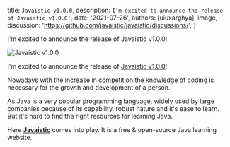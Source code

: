 
  title: `Javaistic v1.0.0`,
  description: `I'm excited to announce the release of Javaistic v1.0.0!`,
  date: '2021-07-26',
  authors: [uiuxarghya],
  image,
  discussion: 'https://github.com/javaistic/javaistic/discussions/',
}

<!--excerpt-->

I'm excited to announce the release of Javaistic v1.0.0!

<!--/excerpt-->

<div className="border shadow-lg rounded-xl mb-4">

![Javaistic v1.0.0](/images/javaistic-v1.0.0.png)

</div>

I'm excited to announce the release of [Javaistic v1.0.0](https://github.com/javaistic/javaistic/releases/tag/v1.0.0)!

Nowadays with the increase in competition the knowledge of coding is necessary for the growth and development of a person.

As Java is a very popular programming language, widely used by large companies because of its capability, robust nature and it's ease to learn. But it's hard to find the right resources for learning Java.

Here <b>[Javaistic](https://javaistic.vercel.app/)</b> comes into play. It is a free & open-source Java learning website.
